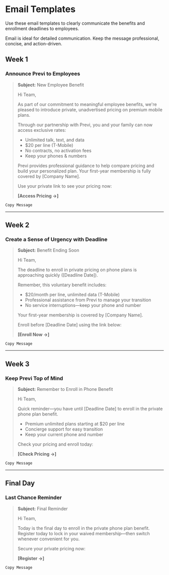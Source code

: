 

<ValidateCode />


# <CompanyName /> Email Templates
Use these email templates to clearly communicate the benefits and enrollment deadlines to employees.

<Note>Email is ideal for detailed communication. Keep the message professional, concise, and action-driven.</Note>


## Week 1
### Announce Previ to Employees

[//]: # (<EmailTest className="justify-start" />)

> **Subject:** New Employee Benefit
>
> Hi Team,
>
> As part of our commitment to meaningful employee benefits, we're pleased to introduce private, unadvertised pricing on premium mobile plans.
>
> Through our partnership with Previ, you and your family can now access exclusive rates:
>
> - Unlimited talk, text, and data
> - $20 per line (T-Mobile)
> - No contracts, no activation fees
> - Keep your phones & numbers
>
> Previ provides professional guidance to help compare pricing and build your personalized plan. Your first-year membership is fully covered by [Company Name].
>
> Use your private link to see your pricing now:
>
> **[Access Pricing →]**

`Copy Message`

---

## Week 2
### Create a Sense of Urgency with Deadline

> **Subject:** Benefit Ending Soon
>
> Hi Team,
>
> The deadline to enroll in private pricing on phone plans is approaching quickly ([Deadline Date]).
>
> Remember, this voluntary benefit includes:
>
> - $20/month per line, unlimited data (T-Mobile)
> - Professional assistance from Previ to manage your transition
> - No service interruptions—keep your phone and number
>
> Your first-year membership is covered by [Company Name].
>
> Enroll before [Deadline Date] using the link below:
>
> **[Enroll Now →]**

`Copy Message`

---

## Week 3
### Keep Previ Top of Mind

> **Subject:** Remember to Enroll in Phone Benefit
>
> Hi Team,
>
> Quick reminder—you have until [Deadline Date] to enroll in the private phone plan benefit.
>
> - Premium unlimited plans starting at $20 per line
> - Concierge support for easy transition
> - Keep your current phone and number
>
> Check your pricing and enroll today:
>
> **[Check Pricing →]**

`Copy Message`

---

## Final Day
### Last Chance Reminder

> **Subject:** Final Reminder
>
> Hi Team,
>
> Today is the final day to enroll in the private phone plan benefit. Register today to lock in your waived membership—then switch whenever convenient for you.
>
> Secure your private pricing now:
>
> **[Register →]**

`Copy Message`